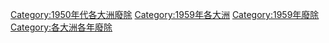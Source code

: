 [[Category:1950年代各大洲廢除|Category:1950年代各大洲廢除]]
[[Category:1959年各大洲|Category:1959年各大洲]]
[[Category:1959年廢除|Category:1959年廢除]]
[[Category:各大洲各年廢除|Category:各大洲各年廢除]]